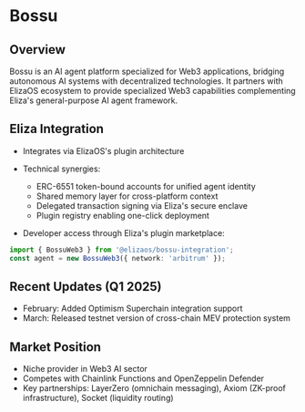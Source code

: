 # Bossu

## Overview

Bossu is an AI agent platform specialized for Web3 applications, bridging autonomous AI systems with decentralized technologies. It partners with ElizaOS ecosystem to provide specialized Web3 capabilities complementing Eliza's general-purpose AI agent framework.

## Eliza Integration

- Integrates via ElizaOS's plugin architecture
- Technical synergies:

  - ERC-6551 token-bound accounts for unified agent identity
  - Shared memory layer for cross-platform context
  - Delegated transaction signing via Eliza's secure enclave
  - Plugin registry enabling one-click deployment

- Developer access through Eliza's plugin marketplace:

```typescript
import { BossuWeb3 } from '@elizaos/bossu-integration';
const agent = new BossuWeb3({ network: 'arbitrum' });
```

## Recent Updates (Q1 2025)

- February: Added Optimism Superchain integration support
- March: Released testnet version of cross-chain MEV protection system

## Market Position

- Niche provider in Web3 AI sector
- Competes with Chainlink Functions and OpenZeppelin Defender
- Key partnerships: LayerZero (omnichain messaging), Axiom (ZK-proof infrastructure), Socket (liquidity routing)
